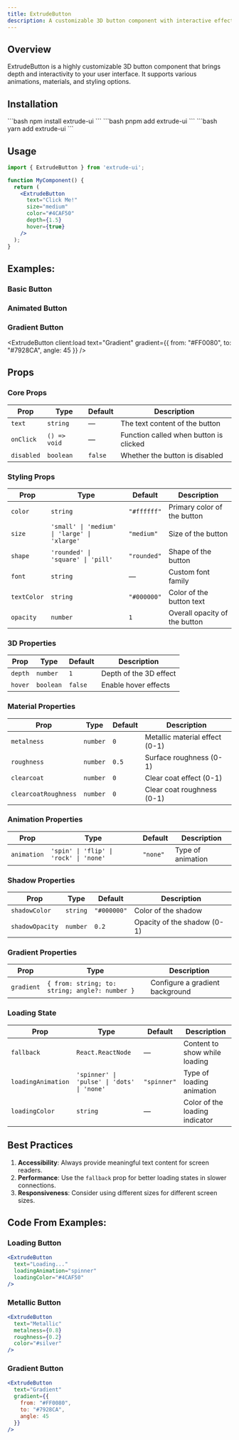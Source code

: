 ```yaml
---
title: ExtrudeButton
description: A customizable 3D button component with interactive effects and animations.
---
```



## Overview

ExtrudeButton is a highly customizable 3D button component that brings depth and interactivity to your user interface. It supports various animations, materials, and styling options.

## Installation

<Tabs>
  <TabItem label="npm">
  ```bash
  npm install extrude-ui
  ```
  </TabItem>
  <TabItem label="pnpm">
  ```bash
  pnpm add extrude-ui
  ```
  </TabItem>
  <TabItem label="yarn">
  ```bash
  yarn add extrude-ui
  ```
  </TabItem>
</Tabs>

## Usage

```jsx
import { ExtrudeButton } from 'extrude-ui';

function MyComponent() {
  return (
    <ExtrudeButton 
      text="Click Me!"
      size="medium"
      color="#4CAF50"
      depth={1.5}
      hover={true}
    />
  );
}
```

## Examples:

### Basic Button
<ExtrudeButton 
  client:load
  text="Basic Button"
  size="medium"
/>

### Animated Button
<ExtrudeButton 
  client:load
  text="Hover Me!"
  animation="rock"
  hover={true}
  depth={2}
/>

### Gradient Button
<ExtrudeButton 
  client:load
  text="Gradient"
  gradient={{
    from: "#FF0080",
    to: "#7928CA",
    angle: 45
  }}
/>

## Props

### Core Props

| Prop | Type | Default | Description |
|------|------|---------|-------------|
| `text` | `string` | — | The text content of the button |
| `onClick` | `() => void` | — | Function called when button is clicked |
| `disabled` | `boolean` | `false` | Whether the button is disabled |

### Styling Props

| Prop | Type | Default | Description |
|------|------|---------|-------------|
| `color` | `string` | `"#ffffff"` | Primary color of the button |
| `size` | `'small' \| 'medium' \| 'large' \| 'xlarge'` | `"medium"` | Size of the button |
| `shape` | `'rounded' \| 'square' \| 'pill'` | `"rounded"` | Shape of the button |
| `font` | `string` | — | Custom font family |
| `textColor` | `string` | `"#000000"` | Color of the button text |
| `opacity` | `number` | `1` | Overall opacity of the button |

### 3D Properties

| Prop | Type | Default | Description |
|------|------|---------|-------------|
| `depth` | `number` | `1` | Depth of the 3D effect |
| `hover` | `boolean` | `false` | Enable hover effects |

### Material Properties

| Prop | Type | Default | Description |
|------|------|---------|-------------|
| `metalness` | `number` | `0` | Metallic material effect (0-1) |
| `roughness` | `number` | `0.5` | Surface roughness (0-1) |
| `clearcoat` | `number` | `0` | Clear coat effect (0-1) |
| `clearcoatRoughness` | `number` | `0` | Clear coat roughness (0-1) |

### Animation Properties

| Prop | Type | Default | Description |
|------|------|---------|-------------|
| `animation` | `'spin' \| 'flip' \| 'rock' \| 'none'` | `"none"` | Type of animation |

### Shadow Properties

| Prop | Type | Default | Description |
|------|------|---------|-------------|
| `shadowColor` | `string` | `"#000000"` | Color of the shadow |
| `shadowOpacity` | `number` | `0.2` | Opacity of the shadow (0-1) |

### Gradient Properties

| Prop | Type | Description |
|------|------|-------------|
| `gradient` | `{ from: string; to: string; angle?: number }` | Configure a gradient background |

### Loading State

| Prop | Type | Default | Description |
|------|------|---------|-------------|
| `fallback` | `React.ReactNode` | — | Content to show while loading |
| `loadingAnimation` | `'spinner' \| 'pulse' \| 'dots' \| 'none'` | `"spinner"` | Type of loading animation |
| `loadingColor` | `string` | — | Color of the loading indicator |

## Best Practices

1. **Accessibility**: Always provide meaningful text content for screen readers.
2. **Performance**: Use the `fallback` prop for better loading states in slower connections.
3. **Responsiveness**: Consider using different sizes for different screen sizes.

## Code From Examples:

### Loading Button
```jsx
<ExtrudeButton 
  text="Loading..."
  loadingAnimation="spinner"
  loadingColor="#4CAF50"
/>
```

### Metallic Button
```jsx
<ExtrudeButton 
  text="Metallic"
  metalness={0.8}
  roughness={0.2}
  color="#silver"
/>
```

### Gradient Button
```jsx
<ExtrudeButton 
  text="Gradient"
  gradient={{
    from: "#FF0080",
    to: "#7928CA",
    angle: 45
  }}
/>
```




